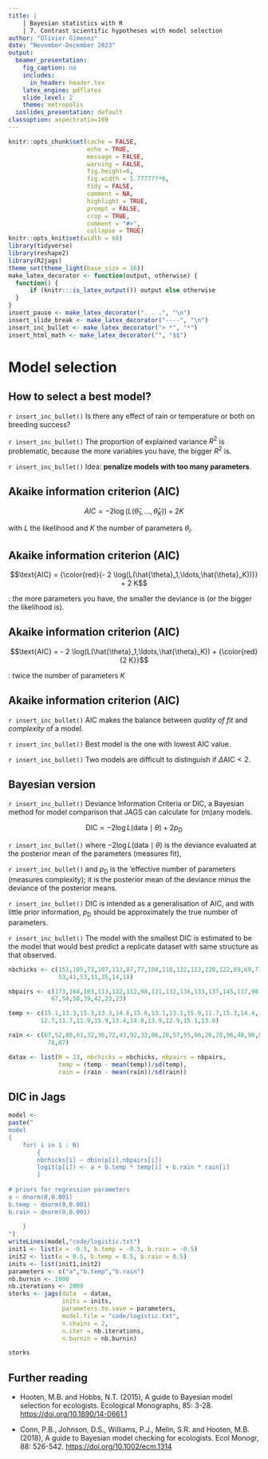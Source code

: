 ```yaml
---
title: |
    | Bayesian statistics with R
    | 7. Contrast scientific hypotheses with model selection
author: "Olivier Gimenez"
date: "November-December 2023"
output:
  beamer_presentation:
    fig_caption: no
    includes:
      in_header: header.tex
    latex_engine: pdflatex
    slide_level: 2
    theme: metropolis
  ioslides_presentation: default
classoption: aspectratio=169
---
```


```r
knitr::opts_chunk$set(cache = FALSE, 
                      echo = TRUE, 
                      message = FALSE, 
                      warning = FALSE,
                      fig.height=6, 
                      fig.width = 1.777777*6,
                      tidy = FALSE, 
                      comment = NA, 
                      highlight = TRUE, 
                      prompt = FALSE, 
                      crop = TRUE,
                      comment = "#>",
                      collapse = TRUE)
knitr::opts_knit$set(width = 60)
library(tidyverse)
library(reshape2)
library(R2jags)
theme_set(theme_light(base_size = 16))
make_latex_decorator <- function(output, otherwise) {
  function() {
      if (knitr:::is_latex_output()) output else otherwise
  }
}
insert_pause <- make_latex_decorator(". . .", "\n")
insert_slide_break <- make_latex_decorator("----", "\n")
insert_inc_bullet <- make_latex_decorator("> *", "*")
insert_html_math <- make_latex_decorator("", "$$")
```


# Model selection

## How to select a best model?

`r insert_inc_bullet()` Is there any effect of rain or temperature or both on breeding success?

`r insert_inc_bullet()` The proportion of explained variance $R^2$ is problematic, because the more variables you have, the bigger $R^2$ is.

`r insert_inc_bullet()` Idea: **penalize models with too many parameters**.

## Akaike information criterion (AIC)

$$AIC = - 2 \log(L(\hat{\theta}_1,\ldots,\hat{\theta}_K)) + 2 K$$

with $L$ the likelihood and $K$ the number of parameters $\theta_i$.

## Akaike information criterion (AIC)

$$\text{AIC} = {\color{red}{- 2 \log(L(\hat{\theta}_1,\ldots,\hat{\theta}_K))}} + 2 K$$

\textcolor{red}{A measure of goodness-of-fit of the model to the data}: the more parameters you have, the smaller the deviance is (or the bigger the likelihood is).

## Akaike information criterion (AIC)

$$\text{AIC} = - 2 \log(L(\hat{\theta}_1,\ldots,\hat{\theta}_K)) + {\color{red}{2 K}}$$

\textcolor{red}{A penalty}: twice the number of parameters $K$

## Akaike information criterion (AIC)

`r insert_inc_bullet()` AIC makes the balance between *quality of fit* and *complexity* of a model.

`r insert_inc_bullet()` Best model is the one with lowest AIC value.

`r insert_inc_bullet()` Two models are difficult to distinguish if $\Delta \text{AIC} < 2$.

## Bayesian version

`r insert_inc_bullet()` Deviance Information Criteria or DIC, a Bayesian method for model comparison that JAGS can calculate for (m)any models.

$$\textrm{DIC} = -2 \log L(\mbox{data} \mid \theta) + 
                  2 p_\text{D}$$

`r insert_inc_bullet()` where $-2 \log L(\mbox{data} \mid \theta)$ is the deviance evaluated at the posterior mean of the parameters (measures fit),

`r insert_inc_bullet()` and $p_\text{D}$ is the ‘effective number of parameters (measures complexity); it is the posterior mean of the deviance minus the deviance of the posterior means.

`r insert_inc_bullet()` DIC is intended as a generalisation of AIC, and with little prior information, $p_\text{D}$ should be approximately the true number of parameters.

`r insert_inc_bullet()` The model with the smallest DIC is estimated to be the model that would best predict a replicate dataset with same structure as that observed.

```r
nbchicks <- c(151,105,73,107,113,87,77,108,118,122,112,120,122,89,69,71,
              53,41,53,31,35,14,18)

nbpairs <- c(173,164,103,113,122,112,98,121,132,136,133,137,145,117,90,80,
            67,54,58,39,42,23,23)

temp <- c(15.1,13.3,15.3,13.3,14.6,15.6,13.1,13.1,15.0,11.7,15.3,14.4,14.4,
         12.7,11.7,11.9,15.9,13.4,14.0,13.9,12.9,15.1,13.0)

rain <- c(67,52,88,61,32,36,72,43,92,32,86,28,57,55,66,26,28,96,48,90,86,
           78,87)

datax <- list(N = 23, nbchicks = nbchicks, nbpairs = nbpairs, 
              temp = (temp - mean(temp))/sd(temp), 
              rain = (rain - mean(rain))/sd(rain))

```

## DIC in Jags

```r
model <- 
paste("
model
{
	for( i in 1 : N) 
		{
		nbchicks[i] ~ dbin(p[i],nbpairs[i])
		logit(p[i]) <- a + b.temp * temp[i] + b.rain * rain[i]
		}
			
# priors for regression parameters
a ~ dnorm(0,0.001)
b.temp ~ dnorm(0,0.001)
b.rain ~ dnorm(0,0.001)
			
	}
")
writeLines(model,"code/logistic.txt")
init1 <- list(a = -0.5, b.temp = -0.5, b.rain = -0.5)
init2 <- list(a = 0.5, b.temp = 0.5, b.rain = 0.5)
inits <- list(init1,init2)
parameters <- c("a","b.temp","b.rain")
nb.burnin <- 1000
nb.iterations <- 2000
storks <- jags(data  = datax,
               inits = inits,
               parameters.to.save = parameters,
               model.file = "code/logistic.txt",
               n.chains = 2,
               n.iter = nb.iterations,
               n.burnin = nb.burnin)
```

\footnotesize

```r
storks
```

\normalsize




<!-- ## Bayesian version -->

<!-- * Watanabe-Akaike (Widely-Applicable) Information Criteria or WAIC: -->

<!-- $$\textrm{WAIC} = -2 \sum_{i = 1}^n \log E[\Pr(y_i \mid \theta)] +  -->
<!--                   2 p_\text{WAIC}$$ -->

<!-- * where $E[p(y_i \mid \theta)]$ is the posterior mean of the likelihood evaluated pointwise at each $i$th observation. -->

<!-- * $p_\text{WAIC}$ is a penalty computed using the posterior variance of the likelihood.  -->

<!-- * More in this video <https://www.youtube.com/watch?v=vSjL2Zc-gEQ> by McElreath. -->

<!-- * Relatively new and not yet available in Jags in routine. -->

<!-- ```{r include = FALSE} -->
<!-- nbchicks <- c(151,105,73,107,113,87,77,108,118,122,112,120,122,89,69,71, -->
<!--               53,41,53,31,35,14,18) -->

<!-- nbpairs <- c(173,164,103,113,122,112,98,121,132,136,133,137,145,117,90,80, -->
<!--             67,54,58,39,42,23,23) -->

<!-- temp <- c(15.1,13.3,15.3,13.3,14.6,15.6,13.1,13.1,15.0,11.7,15.3,14.4,14.4, -->
<!--          12.7,11.7,11.9,15.9,13.4,14.0,13.9,12.9,15.1,13.0) -->

<!-- rain <- c(67,52,88,61,32,36,72,43,92,32,86,28,57,55,66,26,28,96,48,90,86, -->
<!--            78,87) -->

<!-- datax <- list(N = 23, nbchicks = nbchicks, nbpairs = nbpairs,  -->
<!--               temp = (temp - mean(temp))/sd(temp),  -->
<!--               rain = (rain - mean(rain))/sd(rain)) -->

<!-- ``` -->


<!-- ## WAIC in Jags -->

<!-- ```{r include=FALSE} -->
<!-- model <-  -->
<!-- paste(" -->
<!-- model -->
<!-- { -->
<!-- 	for( i in 1 : N)  -->
<!-- 		{ -->
<!-- 		nbchicks[i] ~ dbin(p[i],nbpairs[i]) -->
<!-- 		logit(p[i]) <- a + b.temp * temp[i] + b.rain * rain[i] -->
<!-- 		} -->

<!-- # priors for regression parameters -->
<!-- a ~ dnorm(0,0.001) -->
<!-- b.temp ~ dnorm(0,0.001) -->
<!-- b.rain ~ dnorm(0,0.001) -->

<!-- 	} -->
<!-- ") -->
<!-- writeLines(model,"code/logistic.txt") -->
<!-- init1 <- list(a = -0.5, b.temp = -0.5, b.rain = -0.5) -->
<!-- init2 <- list(a = 0.5, b.temp = 0.5, b.rain = 0.5) -->
<!-- inits <- list(init1,init2) -->
<!-- parameters <- c("a","b.temp","b.rain") -->
<!-- nb.burnin <- 1000 -->
<!-- nb.iterations <- 2000 -->
<!-- storks <- jags(data  = datax, -->
<!--                inits = inits, -->
<!--                parameters.to.save = parameters, -->
<!--                model.file = "code/logistic.txt", -->
<!--                n.chains = 2, -->
<!--                n.iter = nb.iterations, -->
<!--                n.burnin = nb.burnin) -->
<!-- ``` -->

<!-- \footnotesize -->

<!-- ```{r} -->
<!-- # calculate wAIC with JAGS -->
<!-- # https://sourceforge.net/p/mcmc-jags/discussion/610036/thread/8211df61/#ea5c -->
<!-- samples <- jags.samples(storks$model,c("WAIC","deviance"), type = "mean",  -->
<!-- 						n.iter = 2000, -->
<!-- 						n.burnin = 1000, -->
<!-- 						n.thin = 1) -->
<!-- ``` -->

<!-- \normalsize -->

<!-- ## WAIC in Jags -->

<!-- ```{r} -->
<!-- samples$p_waic <- samples$WAIC -->
<!-- samples$waic <- samples$deviance + samples$p_waic -->
<!-- tmp <- sapply(samples, sum) -->
<!-- waic <- round(c(waic = tmp[["waic"]], p_waic = tmp[["p_waic"]]),1) -->
<!-- waic -->
<!-- ``` -->

## Further reading

+ Hooten, M.B. and Hobbs, N.T. (2015), A guide to Bayesian model selection for ecologists. Ecological Monographs, 85: 3-28. <https://doi.org/10.1890/14-0661.1>

+ Conn, P.B., Johnson, D.S., Williams, P.J., Melin, S.R. and Hooten, M.B. (2018), A guide to Bayesian model checking for ecologists. Ecol Monogr, 88: 526-542. <https://doi.org/10.1002/ecm.1314>

<!-- # Your turn: Practical 7 -->

